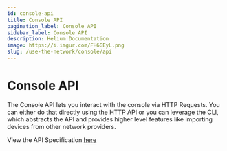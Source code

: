 ```yaml
---
id: console-api
title: Console API
pagination_label: Console API
sidebar_label: Console API
description: Helium Documentation
image: https://i.imgur.com/FH6GEyL.png
slug: /use-the-network/console/api
---
```


# Console API


The Console API lets you interact with the console via HTTP Requests. You can either do that
directly using the HTTP API or you can leverage the CLI, which abstracts the API and provides higher
level features like importing devices from other network providers.

View the API Specification [here](/api/console)
